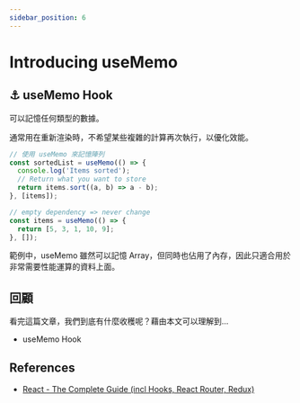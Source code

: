 ```yaml
---
sidebar_position: 6
---
```


# Introducing useMemo

## ⚓ useMemo Hook

可以記憶任何類型的數據。

通常用在重新渲染時，不希望某些複雜的計算再次執行，以優化效能。

```jsx
// 使用 useMemo 來記憶陣列
const sortedList = useMemo(() => {
  console.log('Items sorted');
  // Return what you want to store
  return items.sort((a, b) => a - b);
}, [items]);

// empty dependency => never change
const items = useMemo(() => {
  return [5, 3, 1, 10, 9];
}, []);
```

範例中，useMemo 雖然可以記憶 Array，但同時也佔用了內存，因此只適合用於非常需要性能運算的資料上面。

## 回顧

看完這篇文章，我們到底有什麼收穫呢？藉由本文可以理解到…

- useMemo Hook

## References

- [React - The Complete Guide (incl Hooks, React Router, Redux)](https://www.udemy.com/course/react-the-complete-guide-incl-redux/)
